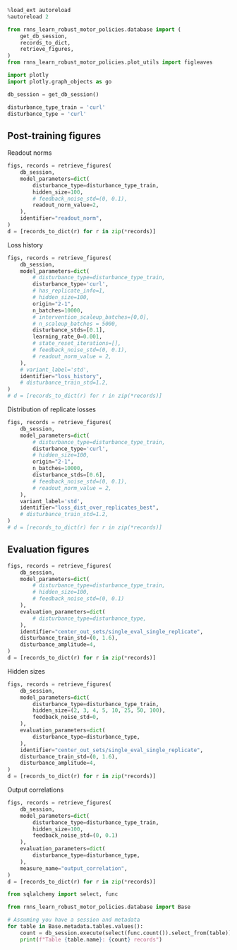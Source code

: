 
```python
%load_ext autoreload
%autoreload 2

from rnns_learn_robust_motor_policies.database import (
    get_db_session,
    records_to_dict,
    retrieve_figures,
)
from rnns_learn_robust_motor_policies.plot_utils import figleaves

import plotly 
import plotly.graph_objects as go
```


```python
db_session = get_db_session()
```

```python
disturbance_type_train = 'curl'
disturbance_type = 'curl'
```

## Post-training figures 

Readout norms

```python
figs, records = retrieve_figures(
    db_session,
    model_parameters=dict(
        disturbance_type=disturbance_type_train, 
        hidden_size=100, 
        # feedback_noise_std=(0, 0.1),
        readout_norm_value=2,
    ), 
    identifier="readout_norm", 
)
d = [records_to_dict(r) for r in zip(*records)]
```

Loss history

```python
figs, records = retrieve_figures(
    db_session,
    model_parameters=dict(
        # disturbance_type=disturbance_type_train, 
        disturbance_type='curl',
        # has_replicate_info=1,
        # hidden_size=100, 
        origin="2-1",
        n_batches=10000,
        # intervention_scaleup_batches=[0,0],
        # n_scaleup_batches = 5000,
        disturbance_stds=[0.1],
        learning_rate_0=0.001,
        # state_reset_iterations=[],
        # feedback_noise_std=(0, 0.1),
        # readout_norm_value = 2,
    ), 
    # variant_label='std',
    identifier="loss_history", 
    # disturbance_train_std=1.2,
)
# d = [records_to_dict(r) for r in zip(*records)]
```

Distribution of replicate losses

```python
figs, records = retrieve_figures(
    db_session,
    model_parameters=dict(
        # disturbance_type=disturbance_type_train, 
        disturbance_type='curl',
        # hidden_size=100, 
        origin="2-1",
        n_batches=10000,
        disturbance_stds=[0.6],
        # feedback_noise_std=(0, 0.1),
        # readout_norm_value = 2,
    ), 
    variant_label='std',
    identifier="loss_dist_over_replicates_best", 
    # disturbance_train_std=1.2,
)
# d = [records_to_dict(r) for r in zip(*records)]
```

## Evaluation figures

```python
figs, records = retrieve_figures(
    db_session,
    model_parameters=dict(
        # disturbance_type=disturbance_type_train, 
        # hidden_size=100, 
        # feedback_noise_std=(0, 0.1)
    ), 
    evaluation_parameters=dict(
        # disturbance_type=disturbance_type,
    ), 
    identifier="center_out_sets/single_eval_single_replicate", 
    disturbance_train_std=(0, 1.6),
    disturbance_amplitude=4,
)
d = [records_to_dict(r) for r in zip(*records)]
```

Hidden sizes

```python
figs, records = retrieve_figures(
    db_session,
    model_parameters=dict(
        disturbance_type=disturbance_type_train, 
        hidden_size=(2, 3, 4, 5, 10, 25, 50, 100), 
        feedback_noise_std=0,
    ), 
    evaluation_parameters=dict(
        disturbance_type=disturbance_type,
    ), 
    identifier="center_out_sets/single_eval_single_replicate", 
    disturbance_train_std=(0, 1.6),
    disturbance_amplitude=4,
)
d = [records_to_dict(r) for r in zip(*records)]
```



Output correlations

```python
figs, records = retrieve_figures(
    db_session,
    model_parameters=dict(
        disturbance_type=disturbance_type_train, 
        hidden_size=100, 
        feedback_noise_std=(0, 0.1)
    ), 
    evaluation_parameters=dict(
        disturbance_type=disturbance_type,
    ), 
    measure_name="output_correlation",
)
d = [records_to_dict(r) for r in zip(*records)]
```


```python
from sqlalchemy import select, func

from rnns_learn_robust_motor_policies.database import Base

# Assuming you have a session and metadata
for table in Base.metadata.tables.values():
    count = db_session.execute(select(func.count()).select_from(table)).scalar()
    print(f"Table {table.name}: {count} records")
```